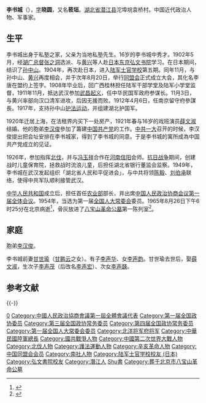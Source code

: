 {{Infobox_officeholder
|name = <span style="font-size: larger;">李书城</span>
|image name = Li Shucheng.jpg
|width = 180px
|now = [[中央人民政府农业部|中央人民政府农业部]]部长
|period = 1949年10月至1954年9月
|Sex = 男
|different name = 李筱垣
|Zi = 晓圆
|party = [[中國同盟會|中國同盟會]]
|Native place = [[湖北省|湖北省]][[鍾祥市|安陸府]][[潜江市|潜江県]]
|date of birth = 1882年6月24日<ref>据李丹陽、劉建一《李書城》第62頁。徐友春主编《民国人物大辞典 増訂版》第516頁也记“1882年”。但《[[中国名人录|中国名人录]]》第三版(Who's Who in China 3rd ed.)第479页记“1873年”。</ref>
|place of birth = {{QING-1862}}[[湖北省_(清)|湖北省]][[安陸府|安陸府]][[潛江縣|潛江縣]]
|date of death = {{Death date and age|1965|08|24|1882|06|24}}
|place of death = {{PRC}}[[北京市|北京市]]
|spouse = 
|relatives = 
|educate =
* 日本[[东京弘文书院|东京弘文书院]]
* [[日本陆军士官学校|日本陆军士官学校]]第五期
|work = 
|past = 
}}

'''李书城'''（{{bd|1882年||1965年||catIdx=Li李}}），[[表字|字]]'''晓圆'''，又名'''筱垣'''。[[湖北省|湖北省]][[潜江县|潜江县]]沱埠垸袁桥村。中国近代政治人物、军事家。

== 生平 ==
李书城出身于私塾之家，父亲为当地私塾先生。16岁的李书城中秀才。1902年5月，经[[湖广总督|湖广总督]][[张之洞|张之洞]]选派、与[[黄兴|黄兴]]等人赴[[日本|日本]][[东京弘文书院|东京弘文书院]]学习。在日本期间，结识了[[孙中山|孙中山]]。1904年，再次赴日本，进入[[陆军士官学校|陆军士官学校]]第五期。同年11月，与孙中山、[[黄兴|黄兴]]再度相会，并于次年8月20日，举行[[同盟会|同盟会]]正式成立大会，其化名李唐在盟约上签字。1908年毕业后，回广西桂林担任陆军干部学堂及陆军小学堂监督，1911年11月，抵达武汉参加[[武昌起义|武昌起义]]，任中华民国军政府参谋长。11月3日，与黄兴率部向汉口清军进攻，后因无援而败。1912年4月6日，任南京留守府參謀長。1917年，支持孙中山[[护法运动|护法运动]]，并组建湖北护国军。

1920年迁居上海，在法租界内买下一处房产，1921年春与16岁的戏班演员[[薛文淑|薛文淑]]结婚。他的胞弟[[李汉俊|李汉俊]]參加了籌建[[中国共产党|中国共产党]]的工作。[[中共一大|中共一大]]召开的时候，李汉俊提出把会址安排在李书城家，得到了李书城的同意。于是李书城的寓所成為中国共产党成立的见证。

1926年，参加指挥[[北伐|北伐]]，并与[[冯玉祥|冯玉祥]]合作在[[河南|河南]][[信阳市|信阳]]会师。[[抗日战争_(中国)|抗日战争]]期间，创建战时儿童保育院，拯救战时流浪儿童，后担任湖北省银行董监会监察。1949年，李书城在武汉发起组织「湖北省人民和平促进会」，与中共将领[[陈毅|陈毅]]、[[刘伯承|刘伯承]]联络，使得中共军队顺利接管武汉。

[[中华人民共和国|中华人民共和国]]成立后，担任首任[[中央人民政府農業部|农业部]]部长，并出席[[中国人民政治协商会议第一届全体会议|中国人民政治协商会议第一届全体会议]]。1954年，当选为第一届[[全国人大常委会|全国人大常委会]]委员。1965年8月26日下午6时25分在北京病逝<ref>{{cite news |title=李书城先生逝世 |work=人民日报 |date=1965年8月28日 |page=第2版}}</ref>，骨灰放进了[[八宝山革命公墓|八宝山革命公墓]]第一陈列室<ref>{{cite news|author=贺德宏|title=新中国首任农业部长李书城|url=http://www.rmzxb.com.cn/wh/ws/t20100520_321091.htm|accessdate=2011-03-05|newspaper=人民政协网|deadurl=yes|archiveurl=https://web.archive.org/web/20100528115853/http://www.rmzxb.com.cn/wh/ws/t20100520_321091.htm|archivedate=2010-05-28}}</ref>。

==家庭 ==
胞弟[[李汉俊|李汉俊]]。
 
李书城前妻[[甘世瑜|甘世瑜]]（[[甘鹏云|甘鹏云]]之女）。有子[[李声华|李声华]]、女[[李声韵|李声韵]]。甘世瑜去世后，娶[[薛文淑|薛文淑]]，生次子[[李声茂|李声茂]]（后改名[[李声宏|李声宏]]）、次女[[李声韺|李声韺]]。

== 参考文献 ==
{{Reflist|2}}

{{-}}
{{start box}}
{{s-gov|prc}}
{{s-new}}
{{s-title|[[中央人民政府农业部|中央人民政府农业部]][[部长|部长]]|1949年10月至1954年9月}}
{{s-after|[[廖鲁言|廖鲁言]]|[[中华人民共和国农业部|中华人民共和国农业部]]部长}}
{{end box}}

{{中华人民共和国农业部部长}}
{{中央人民政府政务院}}
{{中共一大|其他人员}}
{{Authority control}}
{{DEFAULTSORT:Li李}}
[[Category:中华人民共和国农业部部长|0]]
[[Category:中國人民政治協商會議第一屆全體會議代表|Category:中國人民政治協商會議第一屆全體會議代表]]
[[Category:第一届全国政协委员|Category:第一届全国政协委员]]
[[Category:第三届全国政协常务委员|Category:第三届全国政协常务委员]]
[[Category:第四届全国政协常务委员|Category:第四届全国政协常务委员]]
[[Category:第一届全国人大常委会委员|Category:第一届全国人大常委会委员]]
[[Category:北洋将军府将军|Category:北洋将军府将军]]
[[Category:中華民國陸軍總長|Category:中華民國陸軍總長]]
[[Category:國共戰爭人物|Category:國共戰爭人物]]
[[Category:中國第二次世界大戰人物|Category:中國第二次世界大戰人物]]
[[Category:北伐人物|Category:北伐人物]]
[[Category:護法運動人物|Category:護法運動人物]]
[[Category:辛亥革命人物|Category:辛亥革命人物]]
[[Category:中国同盟会会员|Category:中国同盟会会员]]
[[Category:南社人物|Category:南社人物]]
[[Category:陆军士官学校校友_(日本)|Category:陆军士官学校校友 (日本)]]
[[Category:弘文書院校友|Category:弘文書院校友]]
[[Category:潛江人|Category:潛江人]]
[[Category:李姓|Shu書]]
[[Category:葬于北京市八宝山革命公墓|Category:葬于北京市八宝山革命公墓]]